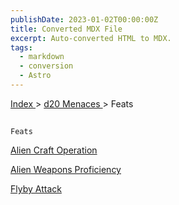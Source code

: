 ```yaml
---
publishDate: 2023-01-02T00:00:00Z
title: Converted MDX File
excerpt: Auto-converted HTML to MDX.
tags:
  - markdown
  - conversion
  - Astro
---
```







[
      Index
     ](-index)
     >
     [
      d20 Menaces
     ](menaces-d20-index)
     > Feats
    




## 
    Feats
   



[
     Alien Craft Operation
    ](menaces-d20-feats-alien-craft-operation)




[
     Alien Weapons Proficiency
    ](menaces-d20-feats-alien-weapons-proficiency)




[
     Flyby Attack
    ](menaces-d20-feats-flyby-attack)







